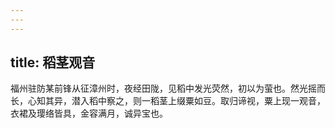 ```yaml
---
---
---
```

title: 稻茎观音
---



福州驻防某前锋从征漳州时，夜经田陇，见稻中发光荧然，初以为萤也。然光摇而长，心知其异，潜入稻中察之，则一稻茎上缀粟如豆。取归谛视，粟上现一观音，衣裙及璎络皆具，金容满月，诚异宝也。
